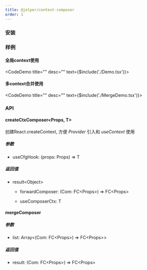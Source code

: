 ```yaml
---
title: @jelper/context-composer
order: 1
---
```




### 安装
<ImportTabs name="@jelper/context-composer" />

### 样例

#### 全局context使用
<CodeDemo title="" desc="" text={$include('./Demo.tsx')}><Demo /></CodeDemo>

#### 多context合并使用
<CodeDemo title="" desc="" text={$include('./MergeDemo.tsx')}><MergeDemo /></CodeDemo>

### API

#### createCtxComposer\<Props, T\>

创建React.createContext, 方便 <em>Provider</em> 引入和 <em>useContext</em> 使用

##### 参数

- useCfgHook: (props: Props) => T

##### 返回值

- result\<Object\>

  - forwardComposer: (Com: FC\<Props\>) => FC\<Props\>

  - useComposerCtx: T

#### mergeComposer

##### 参数

- list: Array\<(Com: FC\<Props\>) => FC\<Props\>\> 

##### 返回值

- result: (Com: FC\<Props\>) => FC\<Props\>


